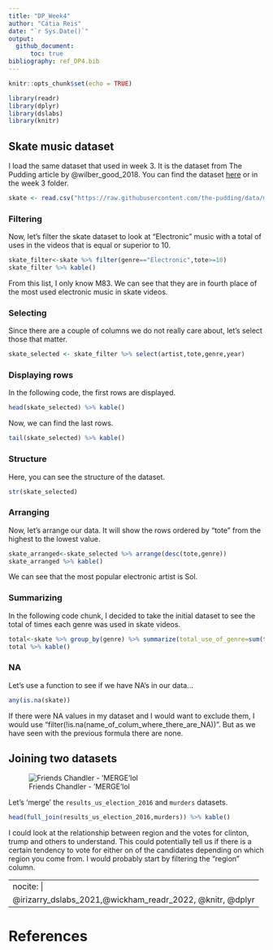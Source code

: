 ```yaml
---
title: "DP_Week4"
author: "Cátia Reis"
date: "`r Sys.Date()`"
output: 
  github_document:
      toc: true
bibliography: ref_DP4.bib
---
```


```r
knitr::opts_chunk$set(echo = TRUE)
```

```r
library(readr)
library(dplyr)
library(dslabs)
library(knitr)
```
## Skate music dataset

I load the same dataset that used in week 3. It is the dataset from The Pudding article by @wilber_good_2018. You can find the dataset [here](https://github.com/the-pudding/data/blob/master/skate-music/soundtrack_data.csv) or in the week 3 folder.

```r
skate <- read.csv("https://raw.githubusercontent.com/the-pudding/data/master/skate-music/soundtrack_data.csv")
```

### Filtering
Now, let's filter the skate dataset to look at "Electronic" music with a total of uses in the videos that is equal or superior to 10.
```r
skate_filter<-skate %>% filter(genre=="Electronic",tote>=10)
skate_filter %>% kable()
```

From this list, I only know M83. We can see that they are in fourth place of the most used electronic music in skate videos.  


### Selecting

Since there are a couple of columns we do not really care about, let's select those that matter. 

```r
skate_selected <- skate_filter %>% select(artist,tote,genre,year)
```
### Displaying rows

In the following code, the first rows are displayed. 
```r
head(skate_selected) %>% kable()
```


Now, we can find the last rows. 
```r
tail(skate_selected) %>% kable()
```

### Structure
Here, you can see the structure of the dataset. 
```r
str(skate_selected)
```
### Arranging

Now, let's arrange our data. It will show the rows ordered by "tote" from the highest to the lowest value.

```r
skate_arranged<-skate_selected %>% arrange(desc(tote,genre))
skate_arranged %>% kable()
```

We can see that the most popular electronic artist is Sol. 

### Summarizing

In the following code chunk, I decided to take the initial dataset to see the total of times each genre was used in skate videos. 
```r
total<-skate %>% group_by(genre) %>% summarize(total_use_of_genre=sum(tote)) %>% arrange(desc(total_use_of_genre))
total %>% kable()
```
### NA
Let's use a function to see if we have NA's in our data...
```r
any(is.na(skate))
```

If there were NA values in my dataset and I would want to exclude them, I would use "filter(!is.na(name_of_colum_where_there_are_NA))". But as we have seen with the previous formula there are none. 


## Joining two datasets 

![Friends Chandler - 'MERGE'lol](https://i.makeagif.com/media/6-14-2016/35CLe6.gif)

Let's 'merge' the `results_us_election_2016` and `murders` datasets. 
```r
head(full_join(results_us_election_2016,murders)) %>% kable()
```
I could look at the relationship between region and the votes for clinton, trump and others to understand. This could potentially tell us if there is a certain tendency to vote for either on of the candidates depending on which region you come from. I would probably start by filtering the "region" column. 

---
nocite: |
  @irizarry_dslabs_2021,@wickham_readr_2022, @knitr, @dplyr
---

# References




